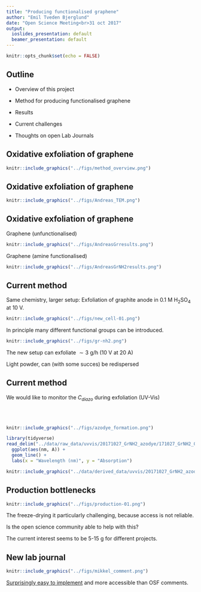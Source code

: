 ```yaml
---
title: "Producing functionalised graphene"
author: "Emil Tveden Bjerglund"
date: "Open Science Meeting<br>31 oct 2017"
output:
  ioslides_presentation: default
  beamer_presentation: default
---
```


```r
knitr::opts_chunk$set(echo = FALSE)
```

## Outline

* Overview of this project
* Method for producing functionalised graphene
* Results
* Current challenges

* Thoughts on open Lab Journals

## Oxidative exfoliation of graphene
```r
knitr::include_graphics("../figs/method_overview.png")
```


## Oxidative exfoliation of graphene
```r
knitr::include_graphics("../figs/Andreas_TEM.png")
```


## Oxidative exfoliation of graphene
Graphene (unfunctionalised)
```r
knitr::include_graphics("../figs/AndreasGrresults.png")
```

Graphene (amine functionalised)
```r
knitr::include_graphics("../figs/AndreasGrNH2results.png")
```

## Current method

<div class="columns-2">
Same chemistry, larger setup: Exfoliation of graphite anode in 0.1 M H~2~SO~4~ at 10 V.

```r
knitr::include_graphics("../figs/new_cell-01.png")
```


In principle many different functional groups can be introduced.

```r
knitr::include_graphics("../figs/gr-nh2.png")
```

The new setup can exfoliate $\sim 3$ g/h (10 V at 20 A)
</div>

Light powder, can (with some succes) be redispersed

## Current method

<div class="columns-2">

We would like to monitor the $C_{diazo}$ during exfoliation (UV-Vis)

<br><br>

```r
knitr::include_graphics("../figs/azodye_formation.png")
```

</div>

```r
library(tidyverse)
read_delim("../data/raw_data/uvvis/20171027_GrNH2_azodye/171027_GrNH2_00min.csv", skip = 1, delim = ";") %>% 
  ggplot(aes(nm, A)) + 
  geom_line() +
  labs(x = "Wavelength (nm)", y = "Absorption")
```
```r
knitr::include_graphics("../data/derived_data/uvvis/20171027_GrNH2_azodye/20171027_azodye_time.png")
```



## Production bottlenecks

```r
knitr::include_graphics("../figs/production-01.png")
```

The freeze-drying it particularly challenging, because access is not reliable.

Is the open science community able to help with this?

The current interest seems to be 5-15 g for different projects.

## New lab journal

```r
knitr::include_graphics("../figs/mikkel_comment.png")
```

[Surprisingly easy to implement](https://emiltb.github.io/graphene-production/index.html) and more accessible than OSF comments.

